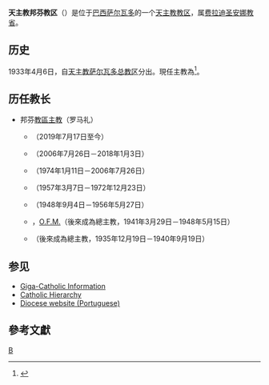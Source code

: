 {{Refimprove|time=2019-08-29T12:24:33+00:00}}
{{NoteTA
|1=zh-hk:安多尼; zh-mo:安多尼; zh-tw:安東尼;
}}
{{Infobox Roman Catholic diocese
|Roman Catholic Diocese of=天主教缤纷教区
|Latin name of diocese=Dioecesis Bonfimensis
|image=[[Image:NSBonfim-Salvador-CCBY.jpg|250px]]
|caption=缤纷主圣殿主教座堂
|location=[[巴西|巴西]][[萨尔瓦多_(巴西)|萨尔瓦多]]
|territory=
|population=561,941
|rite=[[罗马礼|罗马礼]]
|patron=
|province=[[天主教费拉迪圣安娜总教区|费拉迪圣安娜]]
|established=1933年4月6日
|cathedral=[[缤纷主教堂_(萨尔瓦多)|缤纷主圣殿主教座堂]]
|co-cathedral=
|leadership=主教
|website=[http://www.diocesedebonfim.com/ Diocese website (Portuguese)]
|pope={{incumbent pope}}
|ordinary={{link-pt|埃爾納爾多·平托-法里亞斯|Hernaldo Pinto Farias}}
|coadjutor bishop=
|auxiliary=
|emeritus=
}}

'''天主教邦芬教区'''（{{lang-la|Dioecesis Bonfimensis}}）是位于[[巴西|巴西]][[萨尔瓦多_(巴西)|萨尔瓦多]]的一个[[天主教|天主教]][[教区|教区]]，属[[天主教费拉迪圣安娜总教区|费拉迪圣安娜]][[教省|教省]]。

==历史==
1933年4月6日，自[[天主教萨尔瓦多总教区|天主教萨尔瓦多总教区]]分出。現任主教為{{link-pt|埃爾納爾多·平托-法里亞斯|Hernaldo Pinto Farias}}<ref>{{cite press release |title=Resignations and Appointments, 17.07.2019 |url=https://press.vatican.va/content/salastampa/en/bollettino/pubblico/2019/07/17/190717a.html |publisher=Holy See Press Office |accessdate=2019-08-29 |archiveurl=https://web.archive.org/web/20190829102425/https://press.vatican.va/content/salastampa/en/bollettino/pubblico/2019/07/17/190717a.html |archivedate=2019-08-29 |language=en |date=2019-07-17 |dead-url=no }}</ref>。

==历任教长==
* 邦芬[[教區主教|教區主教]]（罗马礼）
** {{link-pt|埃爾納爾多·平托-法里亞斯|Hernaldo Pinto Farias}}（2019年7月17日至今）
** {{link-pt|方濟各·卡寧德-帕利亞諾|Francisco Canindé Palhano}}（2006年7月26日－2018年1月3日）
** {{link-pt|雅伊羅·勞得力·馬托斯-達-西爾瓦|Jairo Rui Matos da Silva}}（1974年1月11日－2006年7月26日）
** {{link-de|安多尼·德-門東薩-蒙特羅|Antônio de Mendonça Monteiro}}（1957年3月7日－1972年12月23日）
** {{link-pt|若瑟·阿爾韋斯-德-薩-特林達德|José Alves de Sà Trindade}}（1948年9月4日－1956年5月27日）
** {{link-pt|亨利·戈蘭德-特林達德|Henrique Golland Trindade}}，[[方濟各會|O.F.M.]]（後來成為總主教，1941年3月29日－1948年5月15日）
** {{link-pt|優爾·布雷薩內-德-阿勞若|Hugo Bressane de Araújo}}（後來成為總主教，1935年12月19日－1940年9月19日）

==参见==
* [http://www.gcatholic.org/dioceses/diocese/bonf0.htm Giga-Catholic Information] 
* [http://www.catholic-hierarchy.org/diocese/dbonf.html Catholic Hierarchy] {{Wayback|url=http://www.catholic-hierarchy.org/diocese/dbonf.html |date=20200701182715 }}
* [https://web.archive.org/web/20070916212719/http://www.diocesedebonfim.com/ Diocese website (Portuguese)]

== 參考文獻 ==
{{reflist}}

[[Category:巴西天主教教区|B]]
